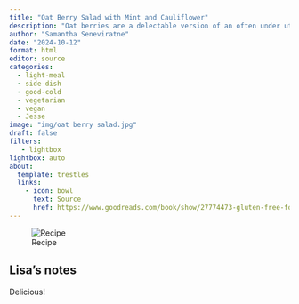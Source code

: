 ```yaml
---
title: "Oat Berry Salad with Mint and Cauliflower"
description: "Oat berries are a delectable version of an often under utilized grain!"
author: "Samantha Seneviratne"
date: "2024-10-12"
format: html
editor: source
categories:
  - light-meal
  - side-dish
  - good-cold
  - vegetarian
  - vegan
  - Jesse
image: "img/oat berry salad.jpg"
draft: false
filters:
   - lightbox
lightbox: auto
about:
  template: trestles
  links:
    - icon: bowl
      text: Source
      href: https://www.goodreads.com/book/show/27774473-gluten-free-for-good
---
```


![Recipe](img/oat berry salad recipe.jpg)

## Lisa's notes

Delicious!

